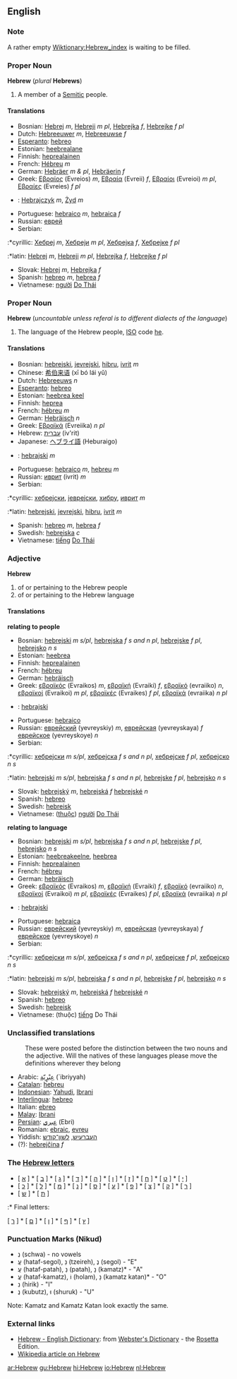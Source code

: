 ==English==
===Note===
A rather empty [[Wiktionary:Hebrew_index]] is waiting to be filled.

===Proper Noun===
'''Hebrew''' (''plural'' '''Hebrews''')

#<!--DefA--> A member of a [[Semitic]] people.

====Translations====
<!--DefA-->
{{top}}
*Bosnian: [[Hebrej]] ''m'', [[Hebreji]] ''m pl'', [[Hebrejka]] ''f'', [[Hebrejke]] ''f pl''
*Dutch: [[Hebreeuwer]] ''m'', [[Hebreeuwse]] ''f''
*[[Esperanto]]: [[hebreo]]
*Estonian: [[heebrealane]]
*Finnish: [[heprealainen]]
*French: [[Hébreu]] ''m''
*German: [[Hebräer]] ''m & pl'', [[Hebräerin]] ''f''
*Greek: [[Εβραίος]] (Evreios) ''m'', [[Εβραία]] (Evreii) ''f'', [[Εβραίοι]] (Evreioi) ''m pl'', [[Εβραίες]] (Evreies) ''f pl''
{{mid}}
*{{pl}}: [[Hebrajczyk]] ''m'', [[Żyd]] ''m''
*Portuguese: [[hebraico]] ''m'', [[hebraica]] ''f''
*Russian: [[еврей]]
*Serbian:
:*cyrillic: [[Хебреј]] ''m'', [[Хебреји]] ''m pl'', [[Хебрејка]] ''f'', [[Хебрејке]] ''f pl''
:*latin: [[Hebrej]] ''m'', [[Hebreji]] ''m pl'', [[Hebrejka]] ''f'', [[Hebrejke]] ''f pl''
*Slovak: [[Hebrej]] ''m'', [[Hebrejka]] ''f''
*Spanish: [[hebreo]] ''m'', [[hebrea]] ''f''
*Vietnamese: [[người]] [[Do Thái]]
{{bottom}}

===Proper Noun===
'''Hebrew''' (''uncountable unless referal is to different dialects of the language'')
#<!--DefB--> The language of the Hebrew people, [[ISO]] code [[he]].

====Translations====
<!--DefB-->
{{top}}
*Bosnian: [[hebrejski]], [[jevrejski]], [[hibru]], [[ivrit]] ''m''
*Chinese: [[希伯来语]] (xī bó lái yǔ)
*Dutch: [[Hebreeuws]] ''n''
*[[Esperanto]]: [[hebreo]]
*Estonian: [[heebrea keel]]
*Finnish: [[heprea]]
*French: [[hébreu]] ''m''
*German: [[Hebräisch]] ''n''
*Greek: [[Εβραϊκά]] (Evreiika) ''n pl''
*Hebrew: [[עברית]] (iv'rit)
*Japanese: [[ヘブライ語]] (Heburaigo)
{{mid}}
*{{pl}}: [[hebrajski]] ''m''
*Portuguese: [[hebraico]] ''m'', [[hebreu]] ''m''
*Russian: [[иврит]] (ivrit) ''m''
*Serbian:
:*cyrillic: [[хебрејски]], [[јеврејски]], [[хибру]], [[иврит]] ''m''
:*latin: [[hebrejski]], [[jevrejski]], [[hibru]], [[ivrit]] ''m''
*Spanish: [[hebreo]] ''m'', [[hebrea]] ''f''
*Swedish: [[hebreiska]] ''c''
*Vietnamese: [[tiếng]] [[Do Thái]]
{{bottom}}

===Adjective===  <!-- Is there such a thing as "Proper adjective"?-->
'''Hebrew'''
#<!--DefC--> of or pertaining to the Hebrew people
#<!--DefD--> of or pertaining to the Hebrew language

====Translations====
<!--DefC--> '''relating to people'''
{{top}}
*Bosnian: [[hebrejski]] ''m s/pl'', [[hebrejska]] ''f s and n pl'', [[hebrejske]] ''f pl'', [[hebrejsko]] ''n s''
*Estonian: [[heebrea]]
*Finnish: [[heprealainen]]
*French: [[hébreu]]
*German: [[hebräisch]]
*Greek: [[εβραϊκός]] (Evraikos) ''m'', [[εβραϊκή]] (Evraiki) ''f'', [[εβραϊκό]] (evraiiko) ''n'', [[εβραϊκοί]] (Evraikoi) ''m pl'', [[εβραϊκές]] (Evraikes) ''f pl'', [[εβραϊκά]] (evraiika) ''n pl''
{{mid}}
*{{pl}}: [[hebrajski]]
*Portuguese: [[hebraico]]
*Russian: [[еврейский]] (yevreyskiy) ''m'', [[еврейская]] (yevreyskaya) ''f'' [[еврейское]] (yevreyskoye) ''n''
*Serbian:
:*cyrillic: [[хебрејски]] ''m s/pl'', [[хебрејска]] ''f s and n pl'', [[хебрејске]] ''f pl'', [[хебрејско]] ''n s''
:*latin: [[hebrejski]] ''m s/pl'', [[hebrejska]] ''f s and n pl'', [[hebrejske]] ''f pl'', [[hebrejsko]] ''n s''
*Slovak: [[hebrejský]] ''m'', [[hebrejská]] ''f'' [[hebrejské]] ''n''
*Spanish: [[hebreo]]
*Swedish: [[hebreisk]]
*Vietnamese: ([[thuộc]]) [[người]] [[Do Thái]]
{{bottom}}

<!--DefD--> '''relating to language'''
{{top}}
*Bosnian: [[hebrejski]] ''m s/pl'', [[hebrejska]] ''f s and n pl'', [[hebrejske]] ''f pl'', [[hebrejsko]] ''n s''
*Estonian: [[heebreakeelne]], [[heebrea]]
*Finnish: [[heprealainen]]
*French: [[hébreu]]
*German: [[hebräisch]]
*Greek: [[εβραϊκός]] (Evraikos) ''m'', [[εβραϊκή]] (Evraiki) ''f'', [[εβραϊκό]] (evraiiko) ''n'', [[εβραϊκοί]] (Evraikoi) ''m pl'', [[εβραϊκές]] (Evraikes) ''f pl'', [[εβραϊκά]] (evraiika) ''n pl''
{{mid}}
*{{pl}}: [[hebrajski]]
*Portuguese: [[hebraica]]
*Russian: [[еврейский]] (yevreyskiy) ''m'', [[еврейская]] (yevreyskaya) ''f'' [[еврейское]] (yevreyskoye) ''n''
*Serbian:
:*cyrillic: [[хебрејски]] ''m s/pl'', [[хебрејска]] ''f s and n pl'', [[хебрејске]] ''f pl'', [[хебрејско]] ''n s''
:*latin: [[hebrejski]] ''m s/pl'', [[hebrejska]] ''f s and n pl'', [[hebrejske]] ''f pl'', [[hebrejsko]] ''n s''
*Slovak: [[hebrejský]] ''m'', [[hebrejská]] ''f'' [[hebrejské]] ''n''
*Spanish: [[hebreo]]
*Swedish: [[hebreisk]]
*Vietnamese: (thuộc) [[tiếng]] Do Thái
{{bottom}}

===Unclassified translations===
{{checktrans}}
:These were posted before the distinction between the two nouns and the adjective. Will the natives of these languages please move the definitions wherever they belong
*Arabic: [[عِبْرٍيّة]] (`ibriyyah)
*[[Catalan]]: [[hebreu]]
*[[Indonesian]]: [[Yahudi]], [[Ibrani]]
*[[Interlingua]]: [[hebreo]]
*Italian: [[ebreo]]
*[[Malay]]: [[Ibrani]]
*[[Persian]]: [[عبري]] (Ebri)
*Romanian: [[ebraic]], [[evreu]]
*Yiddish: [[העברעיִש]], [[לשון־קודש]]
*(?): [[hebrejčina]] ''f''

===The [[:Category:Hebrew letters|Hebrew letters]]===

* [ [[א]] ] * [ [[ב]] ] * [ [[ג]] ] * [ [[ד]] ] * [ [[ה]] ] * [ [[ו]] ] * [ [[ז]] ] * [ [[ח]] ] * [ [[ט]] ] * [ [[י]] ]
* [ [[כ]] ] * [ [[ל]] ] * [ [[מ]] ] * [ [[נ]] ] * [ [[ס]] ] * [ [[ע]] ] * [ [[פ]] ] * [ [[צ]] ] * [ [[ק]] ] * [ [[ר]] ]
* [ [[ש]] ] * [ [[ת]] ]

:* Final letters:

[ [[ך]] ] * [ [[ם]] ] * [ [[ן]] ] * [ [[ף]] ] * [ [[ץ]] ]

===Punctuation Marks (Nikud)===

* נְ (schwa) - no vowels
* עֱ (hataf-segol), נֵ (tzeireh), נֶ (segol) - "E"
* עֲ (hataf-patah), נַ (patah), נָ (kamatz)* - "A"
* עֳ (hataf-kamatz), וֹ (holam), נָ (kamatz katan)* - "O"
* נִ (hirik) - "I"
* נֻ (kubutz), וּ (shuruk) - "U"

Note: Kamatz and Kamatz Katan look exactly the same.

=== External links ===
{{interwiktionary|code=nl}}
*[http://www.websters-online-dictionary.org/definition/Hebrew-english/ Hebrew - English Dictionary]: from [http://www.websters-online-dictionary.org/ Webster's Dictionary] - the [[Rosetta]] Edition.
* [[w:Hebrew|Wikipedia article on Hebrew]]

[[ar:Hebrew]]
[[gu:Hebrew]]
[[hi:Hebrew]]
[[io:Hebrew]]
[[nl:Hebrew]]